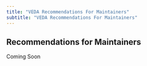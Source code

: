 ```yaml
---
title: "VEDA Recommendations For Maintainers"
subtitle: "VEDA Recommendations For Maintainers"
---
```


## Recommendations for Maintainers {#recommendations}

Coming Soon